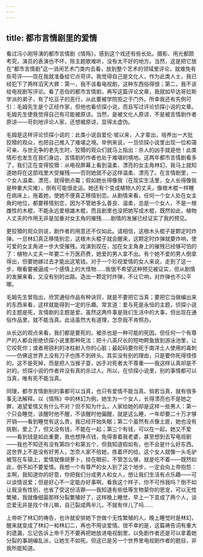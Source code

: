```yaml
---
---
---
```

title: 都市言情剧里的爱情
---

看过冯小刚导演的都市言情剧《情殇》，感到这个戏还有些长处。摄影、用光都颇考究，演员的表演也不坏，除主题歌难听，没有太不好的地方。当然，这是把它放在“都市言情剧”这一消闲艺术门类内去看，放到整个艺术的领域里评论，就难免有些苛评——现在我就准备给它点苛评。我觉得自己是文化人，作为此类人士，我已经犯下了两样滔天大罪：第一，我不该看电视剧，这种东西俗得很；第二，我不该给电视剧写评论。看了恶俗的都市言情剧，再写这篇评论文章，我就如毕达哥拉斯学派的弟子，有了吃豆子的恶行，从此要被学院拒之于门外。所幸我还有先例可引：毛姆先生是个正经作家，但他也看侦探小说，而且写过评论侦探小说的文章。毛姆先生使我觉得自己有可能被原谅。当然，是被文化人原谅，不是被言情剧作者原谅——苛刻地评论人家，还想被原谅，显得太虚伪。

毛姆是这样评论侦探小说的：此类小说自爱伦·坡以来，人才辈出，培养出一大批狡猾的观众，也把自己推入了难堪之境。举例来说，一旦侦探小说里出现一位和蔼可亲、与世无争的老先生时，狡猾的观众们就马上指出：杀人的凶手就是他！此类情形也发生在我们身边，言情剧的作者也处于难堪的境地。这两年都市言情剧看多了，我们正在变得狡猾：从电视屏幕上看到温柔、漂亮的女主角林幻，我马上就知道她将在这部戏里大受摧残——否则她就不必这样温柔、漂亮了。在言情剧里，一个女人温柔、漂亮，就得倒点霉；假如她长得像我（在现实生活里，女人长得像我是种重大灾难），倒有可能很走运。她还有个变成植物人的丈夫，像根木棍一样睡在病床上，拖着她，使她不便真正移情别恋。从剧情来看，任何一个女人处在女主角的地位，都要移情别恋，因为不管她多么善良、温柔，总是一个女人，不是一根雌性的木棍，不能永远爱根雄木棍，而且剧里也没把她写成木棍，既然如此，植物人丈夫的作用无非是加重对女主角的摧残……剧情的发展已经证实了我的预见。

更狡猾的观众则说，剧作者的用意还不仅如此。请相信，这根木头棍子是颗定时炸弹。一旦林幻真正移情别恋，这根木头棍子就会醒来，这颗定时炸弹就要炸响，使可爱的女主角进一步大受摧残。戏演到现在，加在女主角身上的摧残已经够可怕的了：植物人丈夫一年要二十万医药费，她爱的男人拿不出。有个她不爱的男人倒拿得出，但要她嫁过去才能出这笔钱。对于一个珍视爱情的女人来说，走到了这一步，眼看要被逼成一个感情上的大怪物……我很不希望这种预见被证实，但从剧情的发展来看，又没有别的出路。造出一颗定时炸弹，不让它响，对炸弹也不公平哪。

毛姆先生曾指出，欣赏通俗作品有种诀窍，就是不要把它当真；要把它当做编出来的东西来看，这样就能得到一定的乐趣。常言道：爱与死是永恒的主题，侦探小说的主题是死，言情剧的主题是爱。虽然这两件事是我们生活中的大事，但出现在通俗作品里，就不能当真。此话虽然大有道理，怎奈我不肯照办。

从长远的观点来看，我们都是要死的。被杀也是一种可能的死因。但任何一个有尊严的人都会拒绝侦探小说里那种死法：把十八英尺长的短吻鳄鱼放到游泳池里，让它咬死你；或者用锐利的冰柱射入你的心脏；最起码要你死于南洋土人使用的毒刺——仿佛这世界上没有刀子也拣不到砖头。其实没有别的理由，只是要你死得怪怪的。这不是死掉，而是把人当猴子耍，凶手对死者太不尊重——我这样认真却是不对的。侦探小说的作者并没有真的杀过人。所以，在侦探小说里，别的事情都可以当真，唯有死不能当真。

同理，都市言情剧别的事都可以当真，也只有爱情不能当真。倘若当真，就有很多事无法解释。以《情殇》中的林幻为例，她生为一个女人，长得漂亮也不是她之罪，渴望爱情又有什么不对？但不知为什么，人家给她的却是这样一些男人：第一个只会睡觉，该醒时他不醒，不该醒时他偏醒，就是这么睡，一年却要二十万才够开销——看到睡觉有这么贵，我已经开始失眠；第二个虽然有点像土匪，她也没有挑剔，爱上了，但又没有钱，不能在一起；第三个有钱，可以在一起，她又不爱——看到钱是如此重要，我也想挣点钱，免得害着我老婆，甚至想到去写电视剧——我也不知还有没有第四个和第五个，但我知道假如有，也不会是什么好东西。这世界上不是没有好男人，怎奈人家不给她，拣着坏的给。这个女人就像一头毛驴被驾在车辕上，爱情就像胡萝卜，挂在眼前，不管怎么够，就是吃不着——既然如此，倒不如不要爱情。我想一个有尊严的女人到了这个地步，一定会向上帝抱怨：主啊，我知道你的好意，你把我们分成男人和女人，想让我们生活有点乐趣——可以谈情说爱；但是好心不一定能办好事啊，看我这个样子，你不可怜我吗？倒不如让我没有性别，也省了受这份活罪——我知道有些低等生物蒙你的恩宠，可以无性繁殖，我就像细菌那样分裂繁殖好了，这样晚上睡觉，早上一下变成了两个人，谈恋爱无非是找个伴儿嘛，自己裂成两半儿，不就有伴儿了吗……

上帝听了林幻的祷告，也许就安排她下世做个无性繁殖的人，晚上睡觉时是林幻，醒来就变成了林幻一和林幻二，再也不用谈爱情。很不幸的是，这篇祷告词有重大的遗漏，忘记告诉上帝千万不要再把她放进电视剧里，以免剧作者还是可以拿着她分裂的事胡编乱派，让她生不如死。但这已是另一个世界里电视剧作者的题目，非我所能知道。